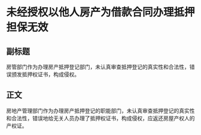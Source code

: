 # 未经授权以他人房产为借款合同办理抵押担保无效
## 副标题
房管部门作为办理房产抵押登记部门，未认真审查抵押登记的真实性和合法性，错误颁发抵押权证书，构成侵权。
## 正文
房地产管理部门作为办理房产抵押登记的职能部门，未认真审查抵押登记的真实性和合法性，错误地给无关人员办理了抵押权证书，构成侵权，应返还房屋产权人的产权证。